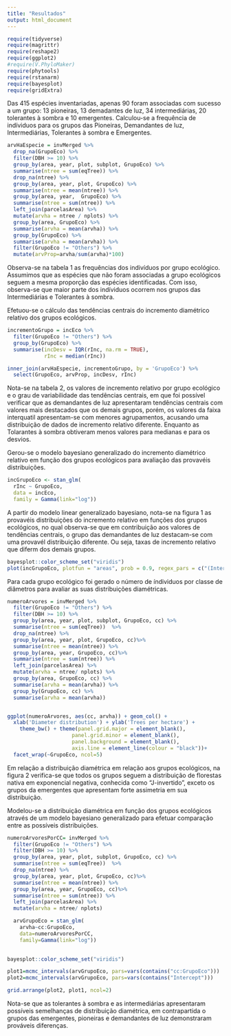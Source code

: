 ```yaml
---
title: "Resultados"
output: html_document
---
```



```r
require(tidyverse)
require(magrittr)
require(reshape2)
require(ggplot2)
#require(V.PhyloMaker)
require(phytools)
require(rstanarm)
require(bayesplot)
require(gridExtra)
```


Das 415 espécies inventariadas, apenas 90 foram associadas com sucesso a um grupo: 13 pioneiras, 13 demadantes de luz, 34 intermediárias, 20 tolerantes à sombra e 10 emergentes. Calculou-se a frequência de indíviduos para os grupos das Pioneiras, Demandantes de luz, Intermediárias, Tolerantes à sombra e Emergentes. 

```r
arvHaEspecie = invMerged %>%
  drop_na(GrupoEco) %>%
  filter(DBH >= 10) %>%
  group_by(area, year, plot, subplot, GrupoEco) %>% 
  summarise(ntree = sum(eqTree)) %>%
  drop_na(ntree) %>%
  group_by(area, year, plot, GrupoEco) %>%
  summarise(ntree = mean(ntree)) %>%
  group_by(area, year,  GrupoEco) %>%
  summarise(ntree = sum(ntree)) %>%
  left_join(parcelasArea) %>%
  mutate(arvha = ntree / nplots) %>%
  group_by(area, GrupoEco) %>%
  summarise(arvha = mean(arvha)) %>%
  group_by(GrupoEco) %>%
  summarise(arvha = mean(arvha)) %>%
  filter(GrupoEco != "Others") %>%
  mutate(arvProp=arvha/sum(arvha)*100)

```

Observa-se na tabela 1 as frequências dos indivíduos por grupo ecológico. Assumimos que as espécies que não foram associadas a grupo ecológicos seguem a mesma proporção das espécies identificadas. Com isso, observa-se que maior parte dos indíviduos ocorrem nos grupos das Intermediárias e Tolerantes à sombra. 

Efetuou-se o cálculo das tendências centrais do incremento diamétrico relativo dos grupos ecológicos. 


```r
incrementoGrupo = incEco %>%
  filter(GrupoEco != "Others") %>%
  group_by(GrupoEco) %>%
  summarise(incDesv = IQR(rInc, na.rm = TRUE), 
            rInc = median(rInc))

inner_join(arvHaEspecie, incrementoGrupo, by = 'GrupoEco') %>%
  select(GrupoEco, arvProp, incDesv, rInc)

```


Nota-se na tabela 2, os valores de incremento relativo por grupo ecológico e o grau de variabilidade das tendências centrais, em que foi possível verificar que as demandantes de luz apresentaram tendências centrais com valores mais destacados que os demais grupos, porém, os valores da faixa interquatil apresentam-se com menores agrupamentos, acusando uma distribuição de dados de incremento relativo diferente.  Enquanto as Tolarantes à sombra obtiveram menos valores para medianas e para os desvios. 

Gerou-se o modelo bayesiano generalizado do incremento diamétrico relativo em função dos grupos ecológicos para avaliação das provavéis distribuições. 

```r
incGrupoEco <- stan_glm(
  rInc ~ GrupoEco,
  data = incEco,
  family = Gamma(link="log"))
```

A partir do modelo linear generalizado bayesiano, nota-se na figura 1 as provavéis distribuições do incremento relativo em funções dos grupos ecológicos, no qual observa-se que em contribuição aos valores de tendências centrais, o grupo das demandantes de luz destacam-se com uma provavél distribuição diferente. Ou seja, taxas de incremento relativo que diferm dos demais grupos. 


```r
bayesplot::color_scheme_set("viridis")
plot(incGrupoEco, plotfun = "areas", prob = 0.9, regex_pars = c("(Intercept)", "Grupo"))
```

Para cada grupo ecológico foi gerado o número de índividuos por classe de diâmetros para avaliar as suas distribuições diamétricas. 

```r
numeroArvores = invMerged %>%
  filter(GrupoEco != "Others") %>%
  filter(DBH >= 10) %>%
  group_by(area, year, plot, subplot, GrupoEco, cc) %>% 
  summarise(ntree = sum(eqTree))  %>%
  drop_na(ntree) %>%
  group_by(area, year, plot, GrupoEco, cc)%>%
  summarise(ntree = mean(ntree)) %>%
  group_by(area, year, GrupoEco, cc)%>%
  summarise(ntree = sum(ntree)) %>%
  left_join(parcelasArea) %>%
  mutate(arvha = ntree/ nplots) %>%
  group_by(area, GrupoEco, cc) %>%
  summarise(arvha = mean(arvha)) %>%
  group_by(GrupoEco, cc) %>%
  summarise(arvha = mean(arvha)) 


ggplot(numeroArvores, aes(cc, arvha)) + geom_col() +
  xlab('Diameter distribution') + ylab('Trees per hectare') +
    theme_bw() + theme(panel.grid.major = element_blank(),
                     panel.grid.minor = element_blank(),
                     panel.background = element_blank(),
                     axis.line = element_line(colour = "black"))+
  facet_wrap(~GrupoEco, ncol=5)


```

Em relação a distribuição diamétrica em relação aos grupos ecológicos, na figura 2 verifica-se que todos os grupos seguem a distribuição de florestas nativa em exponencial negativa, conhecida como "J-invertido", exceto os grupos da emergentes que apresentam forte assimetria em sua distribuição. 

Modelou-se a distribuição diamétrica em função dos grupos ecológicos através de um modelo bayesiano generalizado para efetuar comparação entre as possíveis distribuições. 

```r
numeroArvoresPorCC= invMerged %>%
  filter(GrupoEco != "Others") %>%
  filter(DBH >= 10) %>%
  group_by(area, year, plot, subplot, GrupoEco, cc) %>% 
  summarise(ntree = sum(eqTree))  %>%
  drop_na(ntree) %>%
  group_by(area, year, plot, GrupoEco, cc)%>%
  summarise(ntree = mean(ntree)) %>%
  group_by(area, year, GrupoEco, cc)%>%
  summarise(ntree = sum(ntree)) %>%
  left_join(parcelasArea) %>%
  mutate(arvha = ntree/ nplots)

  arvGrupoEco = stan_glm(
    arvha~cc:GrupoEco, 
    data=numeroArvoresPorCC, 
    family=Gamma(link="log"))
  

```


```r
bayesplot::color_scheme_set("viridis")

plot1=mcmc_intervals(arvGrupoEco, pars=vars(contains("cc:GrupoEco")))
plot2=mcmc_intervals(arvGrupoEco, pars=vars(contains("Intercept")))

grid.arrange(plot2, plot1, ncol=2)

```

Nota-se que as tolerantes à sombra e as intermediárias apresentaram possíveis semelhanças de distribuição diamétrica, em contrapartida o grupos das emergentes, pioneiras e demandantes de luz demonstraram prováveis diferenças. 

